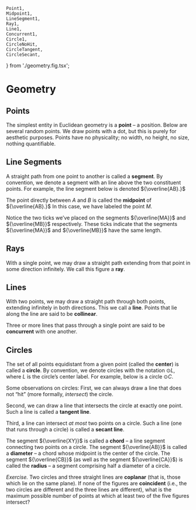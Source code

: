 	Point1, 
	Midpoint1, 
	LineSegment1, 
	Ray1, 
	Line1, 
	Concurrent1,
	Circle1,
	CircleNoHit,
	CircleTangent,
	CircleSecant,
} from './geometry.fig.tsx';

# Geometry


## Points
The simplest entity in Euclidean geometry is a __point__ – a position. Below are several random points. We draw points with a dot, but this is purely for aesthetic purposes. Points have no physicality; no width, no height, no size, nothing quantifiable.

<Point1/>

## Line Segments
A straight path from one point to another is called a __segment__. By convention, we denote a segment with an line above the two constituent points. For example, the line segment below is denoted ${\overline{AB}.}$

<LineSegment1/>

The point directly between ${A}$ and ${B}$ is called the __midpoint__ of ${\overline{AB}.}$ In this case, we have labeled the point ${M.}$

<Midpoint1/>

Notice the two ticks we’ve placed on the segments ${\overline{MA}}$ and ${\overline{MB}}$ respectively. These ticks indicate that the segments ${\overline{MA}}$ and ${\overline{MB}}$ have the same length.

## Rays
With a single point, we may draw a straight path extending from that point in some direction infinitely. We call this figure a __ray__.

<Ray1/>

## Lines
With two points, we may draw a straight path through both points, extending infinitely in both directions. This we call a __line__. Points that lie along the line are said to be __collinear__.

<Line1/>

Three or more lines that pass through a single point are said to be __concurrent__ with one another.

<Concurrent1/>

## Circles
The set of all points equidistant from a given point (called the __center__) is called a __circle__. By convention, we denote circles with the notation ${\odot L,}$ where ${L}$ is the circle’s center label. For example, below is a circle ${\odot C.}$

<Circle1/>

Some observations on circles: First, we can always draw a line that does not “hit” (more formally, _intersect_) the circle.

<CircleNoHit/>

Second, we can draw a line that intersects the circle at exactly one point. Such a line is called a __tangent line__.

<CircleTangent/>

Third, a line can intersect _at most_ two points on a circle. Such a line (one that runs through a circle) is called a __secant line__.

<CircleSecant/>

The segment ${\overline{XY}}$ is called a __chord__ – a line segment connecting two points on a circle. The segment ${\overline{AB}}$ is called a __diameter__ – a chord whose midpoint is the center of the circle. The segment ${\overline{CB}}$ (as well as the segment ${\overline{CA}}$) is called the __radius__ – a segment comprising half a diameter of a circle.

_Exercise._ Two circles and three straight lines are __coplanar__ (that is, those which lie on the same plane). If none of the figures are __coincident__ (i.e., the two circles are different and the three lines are different), what is the maximum possible number of points at which at least two of the five figures intersect?